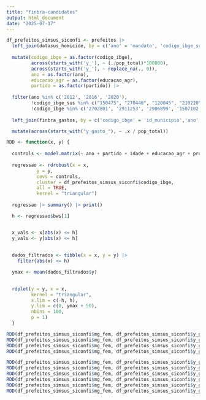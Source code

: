 ```yaml
---
title: "finbra-candidates"
output: html_document
date: "2025-07-17"
---
```


```r
df_prefeitos_simsus_siconfi <- prefeitos |> 
  left_join(datasus_homicide, by = c('ano' = 'mandato', 'codigo_ibge_sus' = 'cd_muni_res')) |> 
  
  mutate(codigo_ibge = as.factor(codigo_ibge),
         across(starts_with('y_'), ~ (./pop_total)*100000),
         across(starts_with('y_'), ~ replace_na(., 0)),
         ano = as.factor(ano),
         educacao_agr = as.factor(educacao_agr),
         partido = as.factor(partido)) |> 
  
  filter(ano %in% c('2012', '2016', '2020'),
         !codigo_ibge_sus %in% c("150475", "270440", "120045", "210220", "316960", "251065"),
         !codigo_ibge %in% c('2702801', '2911253', '2906899', '1507102', '1507508', '2410504')) |> 
  
  left_join(finbra_gastos, by = c('codigo_ibge' = 'id_municipio','ano' = 'mandato')) |> 

  mutate(across(starts_with("y_gasto_"), ~ .x / pop_total))


```


```r

RDD <- function(x, y) {
  
  controls <- model.matrix(~ ano + partido + idade + educacao_agr + prop_fem_pop + pop_total, data = df_prefeitos_simsus_siconfi)
  
  regressao <- rdrobust(x = x,
           y = y,
           covs = controls,
           cluster = df_prefeitos_simsus_siconfi$codigo_ibge,
           all = TRUE,
           kernel = "triangular")
  
  regressao |> summary() |> print()

  h <- regressao$bws[1]


  x_vals <- x[abs(x) <= h]
  y_vals <- y[abs(x) <= h]
  
  
  dados_filtrados <- tibble(x = x, y = y) |>
    filter(abs(x) <= h)

  ymax <- mean(dados_filtrados$y)

  
  rdplot(y = y, x = x,
         kernel = "triangular",
         x.lim = c(-h, h),
         y.lim = c(0, ymax + 50),   
         nbins = 100,
         p = 1)
  }

```

```r

RDD(df_prefeitos_simsus_siconfi$mg_fem, df_prefeitos_simsus_siconfi$y_gasto_assist_hosp)
RDD(df_prefeitos_simsus_siconfi$mg_fem, df_prefeitos_simsus_siconfi$y_gasto_assistencia_comunitaria)
RDD(df_prefeitos_simsus_siconfi$mg_fem, df_prefeitos_simsus_siconfi$y_gasto_assistencia_social)
RDD(df_prefeitos_simsus_siconfi$mg_fem, df_prefeitos_simsus_siconfi$y_gasto_assistencia_social_crianca_adolescente)


```
```r
RDD(df_prefeitos_simsus_siconfi$mg_fem, df_prefeitos_simsus_siconfi$y_gasto_atencao_basica)
RDD(df_prefeitos_simsus_siconfi$mg_fem, df_prefeitos_simsus_siconfi$y_gasto_saude)
RDD(df_prefeitos_simsus_siconfi$mg_fem, df_prefeitos_simsus_siconfi$y_gasto_defesa_civil)
RDD(df_prefeitos_simsus_siconfi$mg_fem, df_prefeitos_simsus_siconfi$y_gasto_seguranca_publica)
RDD(df_prefeitos_simsus_siconfi$mg_fem, df_prefeitos_simsus_siconfi$y_gasto_vig_epidemio)
RDD(df_prefeitos_simsus_siconfi$mg_fem, df_prefeitos_simsus_siconfi$y_gasto_trabalho)




```


